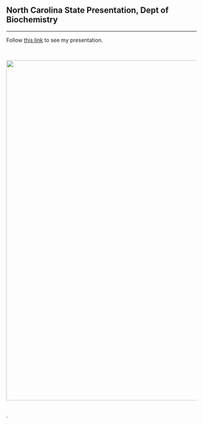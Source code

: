 <!-- break -->
<br>
<br>
<br>
<!-- break -->

## North Carolina State Presentation, Dept of Biochemistry 
<hr>


Follow [this link](https://www.dropbox.com/s/v8bs80asm8ifptt/ncsu_rra.pdf?dl=0) to see my presentation.


<br>

<img src="images/ncsu.png" style="width: 900px;">

<br>.
